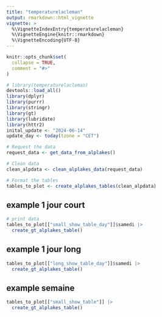 ```yaml
---
title: "temperaturelacleman"
output: rmarkdown::html_vignette
vignette: >
  %\VignetteIndexEntry{temperaturelacleman}
  %\VignetteEngine{knitr::rmarkdown}
  %\VignetteEncoding{UTF-8}
---
```


```r
knitr::opts_chunk$set(
  collapse = TRUE,
  comment = "#>"
)
```

```r
# library(temperaturelacleman)
devtools::load_all()
library(dplyr)
library(purrr)
library(stringr)
library(gt)
library(lubridate)
library(httr2)
inital_update <- "2024-06-14"
update_day <- today(tzone = "CET")
```

```r
# Request the data
request_data <- get_data_from_alplakes()
```



```r
# Clean data
clean_alpdata <- clean_alplakes_data(request_data)
```


```r
# Format the tables
tables_to_plot <- create_alplakes_tables(clean_alpdata)

```
## example 1 jour court


```r
# print data
tables_to_plot[["small_show_table_day"]]$samedi |>
  create_gt_alplakes_table()
```

## example 1 jour long
```r
tables_to_plot[["long_show_table_day"]]$samedi |>
  create_gt_alplakes_table()
```

## example semaine
```r
tables_to_plot[["small_show_table"]] |>
  create_gt_alplakes_table()
```

